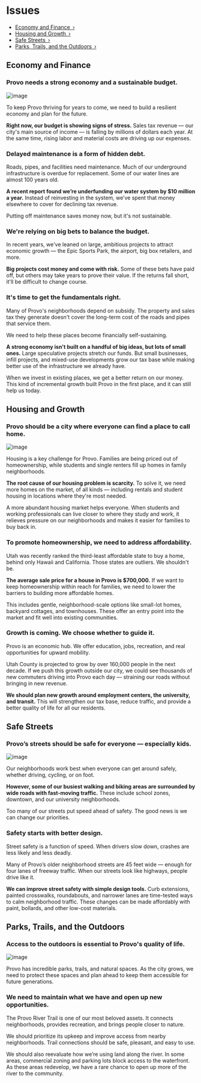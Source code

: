 # Issues

- [Economy and Finance ›](#economy-and-finance)
- [Housing and Growth ›](#housing-and-growth)
- [Safe Streets ›](#safe-streets)
- [Parks, Trails, and the Outdoors ›](#parks-trails-and-the-outdoors)


## Economy and Finance

### Provo needs a strong economy and a sustainable budget.

![image](../assets/photos/downtown.jpg)

To keep Provo thriving for years to come, we need to build a resilient economy and plan for the future.

**Right now, our budget is showing signs of stress.** Sales tax revenue — our city's main source of income — is falling by millions of dollars each year. At the same time, rising labor and material costs are driving up our expenses.

### Delayed maintenance is a form of hidden debt.

Roads, pipes, and facilities need maintenance. Much of our underground infrastructure is overdue for replacement. Some of our water lines are almost 100 years old.

**A recent report found we’re underfunding our water system by $10 million a year.** Instead of reinvesting in the system, we’ve spent that money elsewhere to cover for declining tax revenue.

Putting off maintenance saves money now, but it's not sustainable.

### We're relying on big bets to balance the budget.

In recent years, we've leaned on large, ambitious projects to attract economic growth — the Epic Sports Park, the airport, big box retailers, and more.

**Big projects cost money and come with risk.** Some of these bets have paid off, but others may take years to prove their value. If the returns fall short, it'll be difficult to change course.

### It's time to get the fundamentals right.

Many of Provo's neighborhoods depend on subsidy. The property and sales tax they generate doesn't cover the long-term cost of the roads and pipes that service them.

We need to help these places become financially self-sustaining.

**A strong economy isn't built on a handful of big ideas, but lots of small ones.** Large speculative projects stretch our funds. But small businesses, infill projects, and mixed-use developments grow our tax base while making better use of the infrastructure we already have. 

When we invest in existing places, we get a better return on our money. This kind of incremental growth built Provo in the first place, and it can still help us today.


## Housing and Growth

### Provo should be a city where everyone can find a place to call home.

![image](../assets/photos/house-byu.webp)

Housing is a key challenge for Provo. Families are being priced out of homeownership, while students and single renters fill up homes in family neighborhoods.

**The root cause of our housing problem is scarcity.** To solve it, we need more homes on the market, of all kinds — including rentals and student housing in locations where they're most needed.

A more abundant housing market helps everyone. When students and working professionals can live closer to where they study and work, it relieves pressure on our neighborhoods and makes it easier for families to buy back in.

### To promote homeownership, we need to address affordability.

Utah was recently ranked the third-least affordable state to buy a home, behind only Hawaii and California. Those states are outliers. We shouldn't be.

**The average sale price for a house in Provo is $700,000.** If we want to keep homeownership within reach for families, we need to lower the barriers to building more affordable homes.

This includes gentle, neighborhood-scale options like small-lot homes, backyard cottages, and townhouses. These offer an entry point into the market and fit well into existing communities.

### Growth is coming. We choose whether to guide it.

Provo is an economic hub. We offer education, jobs, recreation, and real opportunities for upward mobility.

Utah County is projected to grow by over 160,000 people in the next decade. If we push this growth outside our city, we could see thousands of new commuters driving into Provo each day — straining our roads without bringing in new revenue.

**We should plan new growth around employment centers, the university, and transit.** This will strengthen our tax base, reduce traffic, and provide a better quality of life for all our residents.


## Safe Streets

### Provo’s streets should be safe for everyone — especially kids.

![image](../assets/photos/bike-street.webp)

Our neighborhoods work best when everyone can get around safely, whether driving, cycling, or on foot.

**However, some of our busiest walking and biking areas are surrounded by wide roads with fast-moving traffic.** These include school zones, downtown, and our university neighborhoods.

Too many of our streets put speed ahead of safety. The good news is we can change our priorities.

### Safety starts with better design.

Street safety is a function of speed. When drivers slow down, crashes are less likely and less deadly.

Many of Provo’s older neighborhood streets are 45 feet wide — enough for four lanes of freeway traffic. When our streets look like highways, people drive like it.

**We can improve street safety with simple design tools.** Curb extensions, painted crosswalks, roundabouts, and narrower lanes are time-tested ways to calm neighborhood traffic. These changes can be made affordably with paint, bollards, and other low-cost materials.


## Parks, Trails, and the Outdoors

### Access to the outdoors is essential to Provo's quality of life.

![image](../assets/photos/trail.webp)

Provo has incredible parks, trails, and natural spaces. As the city grows, we need to protect these spaces and plan ahead to keep them accessible for future generations.

### We need to maintain what we have and open up new opportunities.

The Provo River Trail is one of our most beloved assets. It connects neighborhoods, provides recreation, and brings people closer to nature.

We should prioritize its upkeep and improve access from nearby neighborhoods. Trail connections should be safe, pleasant, and easy to use.

We should also reevaluate how we’re using land along the river. In some areas, commercial zoning and parking lots block access to the waterfront. As these areas redevelop, we have a rare chance to open up more of the river to the community.
